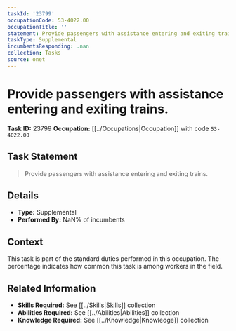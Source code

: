 ```yaml
---
taskId: '23799'
occupationCode: 53-4022.00
occupationTitle: ''
statement: Provide passengers with assistance entering and exiting trains.
taskType: Supplemental
incumbentsResponding: .nan
collection: Tasks
source: onet
---
```

# Provide passengers with assistance entering and exiting trains.

**Task ID:** 23799
**Occupation:** [[../Occupations|Occupation]] with code `53-4022.00`

## Task Statement

> Provide passengers with assistance entering and exiting trains.

## Details

- **Type:** Supplemental
- **Performed By:** NaN% of incumbents

## Context

This task is part of the standard duties performed in this occupation. The percentage indicates how common this task is among workers in the field.

## Related Information

- **Skills Required:** See [[../Skills|Skills]] collection
- **Abilities Required:** See [[../Abilities|Abilities]] collection
- **Knowledge Required:** See [[../Knowledge|Knowledge]] collection
